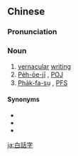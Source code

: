 {{also|白话字}}
==Chinese==
{{zh-forms|s=白话字|type=21}}

===Pronunciation===
{{zh-pron
|m=báihuàzì
|c=baak6 waa6-2 zi6
|h=pfs=pha̍k-fa-sṳ
|mn=kh,xmd:pe̍h-ōe-jī/xm,qz,tp:pe̍h-ōe-lī/zz:pe̍eh-ōa-jī
|mna=Peh-oe-ji.ogg
|md=băh-uâ-cê
|cat=n
}}

===Noun===
{{zh-noun}}

# [[vernacular]] [[writing]]
# [[Pe̍h-ōe-jī]] {{gloss|a Latin alphabet-based orthography for [[Min Nan]]}}, [[POJ]]
# [[Pha̍k-fa-sṳ]] {{gloss|a Latin alphabet-based orthography for [[Hakka]]}}, [[PFS]]

====Synonyms====
* {{zh-l|臺語羅馬字|táiyǔ luómǎzì|Taiwanese Roman alphabet}}
* {{zh-l|教會羅馬字|jiàohuì luómǎzì|church Roman alphabet}}
* {{zh-l|教羅|jiàoluō|church Roman alphabet (abbreviation)}}

[[ja:白話字]]